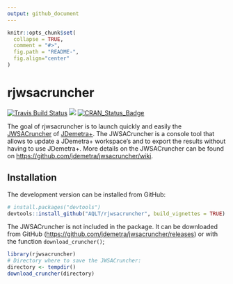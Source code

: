 ```yaml
---
output: github_document
---
```


<!-- README.md is generated from README.Rmd. Please edit that file -->

```r
knitr::opts_chunk$set(
  collapse = TRUE,
  comment = "#>",
  fig.path = "README-",
  fig.align="center"
)
```

# rjwsacruncher

[![Travis Build Status](https://travis-ci.org/AQLT/rjwsacruncher.svg?branch=master)](https://travis-ci.org/AQLT/rjwsacruncher)
[![](https://img.shields.io/badge/lifecycle-experimental-orange.svg?logo=github)](https://www.tidyverse.org/lifecycle/#experimental)
[![CRAN_Status_Badge](http://www.r-pkg.org/badges/version/rjdemetra)](https://cran.r-project.org/package=rjdemetra)


The goal of rjwsacruncher is to launch quickly and easily the [JWSACruncher](https://github.com/jdemetra/jwsacruncher) of [JDemetra+](https://github.com/jdemetra/jdemetra-app). The JWSACruncher is a console tool that allows to update a JDemetra+ workspace's and to export the results without having to use JDemetra+. More details on the JWSACruncher can be found on <https://github.com/jdemetra/jwsacruncher/wiki>.

## Installation

The development version can be installed from GitHub:

```r
# install.packages("devtools")
devtools::install_github("AQLT/rjwsacruncher", build_vignettes = TRUE)
```

The JWSACruncher is not included in the package. It can be downloaded from GitHub (<https://github.com/jdemetra/jwsacruncher/releases>) or with the function `download_cruncher()`;

```r
library(rjwsacruncher)
# Directory where to save the JWSACruncher:
directory <- tempdir()
download_cruncher(directory)
```



